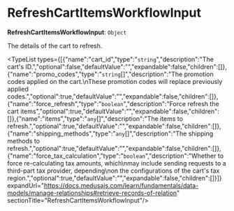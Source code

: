 
# RefreshCartItemsWorkflowInput

 **RefreshCartItemsWorkflowInput**: `Object`

The details of the cart to refresh.

<TypeList types={[{"name":"cart_id","type":"`string`","description":"The cart's ID.","optional":false,"defaultValue":"","expandable":false,"children":[]},{"name":"promo_codes","type":"`string`[]","description":"The promotion codes applied on the cart.\nThese promotion codes will replace previously applied codes.","optional":true,"defaultValue":"","expandable":false,"children":[]},{"name":"force_refresh","type":"`boolean`","description":"Force refresh the cart items","optional":true,"defaultValue":"","expandable":false,"children":[]},{"name":"items","type":"`any`[]","description":"The items to refresh.","optional":true,"defaultValue":"","expandable":false,"children":[]},{"name":"shipping_methods","type":"`any`[]","description":"The shipping methods to refresh.","optional":true,"defaultValue":"","expandable":false,"children":[]},{"name":"force_tax_calculation","type":"`boolean`","description":"Whether to force re-calculating tax amounts, which\nmay include sending requests to a third-part tax provider, depending\non the configurations of the cart's tax region.","optional":true,"defaultValue":"","expandable":false,"children":[]}]} expandUrl="https://docs.medusajs.com/learn/fundamentals/data-models/manage-relationships#retrieve-records-of-relation" sectionTitle="RefreshCartItemsWorkflowInput"/>
